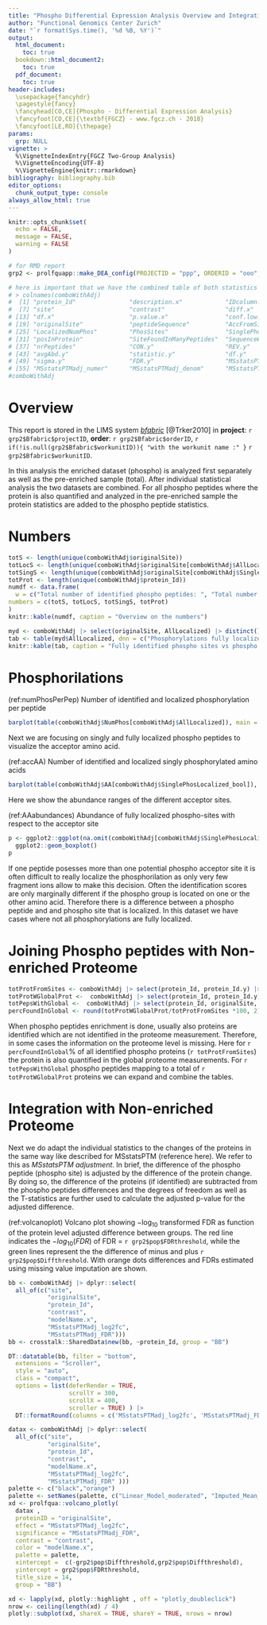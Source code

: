 ```yaml
---
title: "Phospho Differential Expression Analysis Overview and Integration"
author: "Functional Genomics Center Zurich"
date: "`r format(Sys.time(), '%d %B, %Y')`"
output:
  html_document:
    toc: true
  bookdown::html_document2:
    toc: true
  pdf_document: 
    toc: true
header-includes: 
  \usepackage{fancyhdr}
  \pagestyle{fancy}
  \fancyhead[CO,CE]{Phospho - Differential Expression Analysis}
  \fancyfoot[CO,CE]{\textbf{FGCZ} - www.fgcz.ch - 2018}
  \fancyfoot[LE,RO]{\thepage} 
params:
  grp: NULL
vignette: >
  %\VignetteIndexEntry{FGCZ Two-Group Analysis}
  %\VignetteEncoding{UTF-8}
  %\VignetteEngine{knitr::rmarkdown}
bibliography: bibliography.bib
editor_options: 
  chunk_output_type: console
always_allow_html: true
---
```




```r

knitr::opts_chunk$set(
  echo = FALSE,
  message = FALSE,
  warning = FALSE
)

# for RMD report
grp2 <- prolfquapp::make_DEA_config(PROJECTID = "ppp", ORDERID = "ooo", WORKUNITID = "WUxxx")

# here is important that we have the combined table of both statistics and with MSstatsPTM adjustment for protein changes
# > colnames(comboWithAdj)
#  [1] "protein_Id"               "description.x"            "IDcolumn.x"               "CON.x"                    "REV.x"                    "modelName.x"             
#  [7] "site"                     "contrast"                 "diff.x"                   "std.error.x"              "avgAbd.x"                 "statistic.x"             
# [13] "df.x"                     "p.value.x"                "conf.low.x"               "conf.high.x"              "sigma.x"                  "FDR.x"                   
# [19] "originalSite"             "peptideSequence"          "AccFromSite"              "startModSite"             "endModSite"               "NumPhos"                 
# [25] "LocalizedNumPhos"         "PhosSites"                "SinglePhos_bool"          "AllLocalized"             "SinglePhosLocalized_bool" "AA"                      
# [31] "posInProtein"             "SiteFoundInManyPeptides"  "SequenceWindows"          "protein_Id.y"             "IDcolumn.y"               "description.y"           
# [37] "nrPeptides"               "CON.y"                    "REV.y"                    "modelName.y"              "diff.y"                   "std.error.y"             
# [43] "avgAbd.y"                 "statistic.y"              "df.y"                     "p.value.y"                "conf.low.y"               "conf.high.y"             
# [49] "sigma.y"                  "FDR.y"                    "MSstatsPTMadj_log2fc"     "MSstatsPTMadj_s2"         "MSstatsPTMadj_s2prot"     "MSstatsPTMadj_stderr"    
# [55] "MSstatsPTMadj_numer"      "MSstatsPTMadj_denom"      "MSstatsPTMadj_df"         "MSstatsPTMadj_tval"       "MSstatsPTMadj_pVals"      "MSstatsPTMadj_FDR"     
#comboWithAdj
```

# Overview
This report is stored in the LIMS system [_bfabric_](https://fgcz-bfabric.uzh.ch) [@Trker2010] in
__project__: `r grp2$Bfabric$projectID`, __order__: `r grp2$Bfabric$orderID`, `r if(!is.null(grp2$Bfabric$workunitID)){ "with the workunit name :" }`  `r grp2$Bfabric$workunitID`.

In this analysis the enriched dataset (phospho) is analyzed first separately as well as the pre-enriched sample (total). After individual statistical analysis the two datasets are combined. For all phospho peptides where the protein is also quantified and analyzed in the pre-enriched sample the protein statistics are added to the phospho peptide statistics. 

# Numbers

```r
totS <- length(unique(comboWithAdj$originalSite))
totLocS <- length(unique(comboWithAdj$originalSite[comboWithAdj$AllLocalized]))
totSingS <- length(unique(comboWithAdj$originalSite[comboWithAdj$SinglePhosLocalized_bool]))
totProt <- length(unique(comboWithAdj$protein_Id))
numdf <- data.frame(
  w = c("Total number of identified phospho peptides: ", "Total number of phospho peptides with fully localized phosphorylations (sites):", "Total number of singly phosphorylated and localized phospho peptides: ", "Total number of phospho proteins: "), 
numbers = c(totS, totLocS, totSingS, totProt)
)
knitr::kable(numdf, caption = "Overview on the numbers")

```


```r
myd <- comboWithAdj |> select(originalSite, AllLocalized) |> distinct() 
tab <- table(myd$AllLocalized, dnn = c("Phosphorylations fully localized"))
knitr::kable(tab, caption = "Fully identified phospho sites vs phospho peptides")
```


# Phosphorilations

(ref:numPhosPerPep) Number of identified and localized phosphorylation per peptide

```r
barplot(table(comboWithAdj$NumPhos[comboWithAdj$AllLocalized]), main = "Number of identified Phosphorylations per Peptide")
```


Next we are focusing on singly and fully localized phospho peptides to visualize the acceptor amino acid.

(ref:accAA) Number of identified and localized singly phosphorylated amino acids

```r
barplot(table(comboWithAdj$AA[comboWithAdj$SinglePhosLocalized_bool]), main = "Phosphorylated AA residues")
```


Here we show the abundance ranges of the different acceptor sites.

(ref:AAabundances) Abundance of fully localized phospho-sites with respect to the acceptor site

```r
p <- ggplot2::ggplot(na.omit(comboWithAdj[comboWithAdj$SinglePhosLocalized_bool,]), ggplot2::aes(x=AA, y=avgAbd.x)) + 
  ggplot2::geom_boxplot()
p
```


If one peptide posesses more than one potential phospho acceptor site it is often difficult to really localize the phosphorilation as only very few fragment ions allow to make this decision. Often the identification scores are only marginally different if the phospho group is located on one or the other amino acid. Therefore there is a difference between a phospho peptide and and phospho site that is localized. In this dataset we have cases where not all phosphorylations are fully localized.

# Joining Phospho peptides with Non-enriched Proteome


```r
totProtFromSites <- comboWithAdj |> select(protein_Id, protein_Id.y) |> distinct() |> nrow()
totProtWGlobalProt <-  comboWithAdj |> select(protein_Id, protein_Id.y) |> distinct() |> filter(!is.na(protein_Id.y)) |> nrow()
totPepsWithGlobal <-  comboWithAdj |> select(protein_Id, originalSite, protein_Id.y) |> distinct() |> filter(!is.na(protein_Id.y)) |> nrow()
percFoundInGlobal <- round(totProtWGlobalProt/totProtFromSites *100, 2)
```

When phospho peptides enrichment is done, usually also proteins are identified which are not identified in the proteome  measurement. Therefore, in some cases the information on the proteome level is missing. Here for `r percFoundInGlobal`% of all identified phospho proteins (`r totProtFromSites`) the protein is also quantified in the global proteome measurements.
For `r totPepsWithGlobal` phospho peptides mapping to a total of `r totProtWGlobalProt` proteins we can expand and combine the tables. 


# Integration with Non-enriched Proteome

Next we do adapt the individual statistics to the changes of the proteins in the same way like described for MSstatsPTM (reference here). We refer to this as *MSstatsPTM adjustment*.
In brief, the difference of the phospho peptide (phospho site) is adjusted by the difference of the protein change. By doing so, the difference of the proteins (if identified) are subtracted from the phospho peptides differences and the degrees of freedom as well as the T-statistics are further used to calculate the adjusted p-value for the adjusted difference.

(ref:volcanoplot)  Volcano plot showing $-\log_{10}$ transformed FDR as function of the protein level adjusted difference between groups. The red line indicates the $-log_{10}(FDR)$ of FDR = `r grp2$pop$FDRthreshold`, while the green lines represent the the difference of minus and plus `r grp2$pop$Diffthreshold`. With orange dots differences and FDRs estimated using missing value imputation are shown.

```r
bb <- comboWithAdj |> dplyr::select(
  all_of(c("site",
           "originalSite",
           "protein_Id",
           "contrast",
           "modelName.x",
           "MSstatsPTMadj_log2fc",
           "MSstatsPTMadj_FDR")))
bb <- crosstalk::SharedData$new(bb, ~protein_Id, group = "BB")

DT::datatable(bb, filter = "bottom",
  extensions = "Scroller",
  style = "auto",
  class = "compact",
  options = list(deferRender = TRUE,
                 scrollY = 300,
                 scrollX = 400,
                 scroller = TRUE) ) |>
  DT::formatRound(columns = c('MSstatsPTMadj_log2fc', 'MSstatsPTMadj_FDR'), digits = 3)

```



```r
datax <- comboWithAdj |> dplyr::select(
  all_of(c("site",
           "originalSite",
           "protein_Id",
           "contrast",
           "modelName.x",
           "MSstatsPTMadj_log2fc",
           "MSstatsPTMadj_FDR" )))
palette <- c("black","orange")
palette <- setNames(palette, c("Linear_Model_moderated", "Imputed_Mean_moderated"))  
xd <- prolfqua::volcano_plotly( 
  datax ,
  proteinID = "originalSite",
  effect = "MSstatsPTMadj_log2fc",
  significance = "MSstatsPTMadj_FDR",
  contrast = "contrast",
  color = "modelName.x",
  palette = palette,
  xintercept =  c(-grp2$pop$Diffthreshold,grp2$pop$Diffthreshold),
  yintercept = grp2$pop$FDRthreshold,
  title_size = 14,
  group = "BB")

xd <- lapply(xd, plotly::highlight , off = "plotly_doubleclick")
nrow <- ceiling(length(xd) / 4)
plotly::subplot(xd, shareX = TRUE, shareY = TRUE, nrows = nrow)

```


